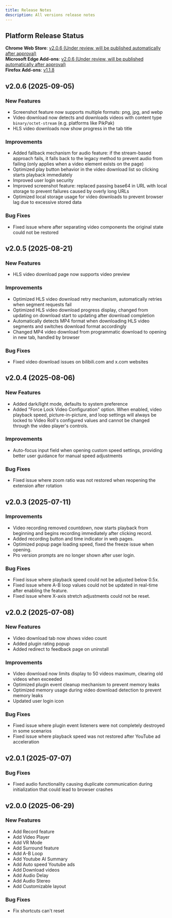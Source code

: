 ```yaml
---
title: Release Notes
description: All versions release notes
---
```



## Platform Release Status
<div className="flex flex-col space-y-4 md:space-y-6">
  <div className="flex items-center gap-3">
    <Google className="w-6 h-6" />
  <div><strong>Chrome Web Store</strong>: <a href="https://chrome.google.com/webstore/detail/video-roll-all-in-one-vid/cokngoholafkeghnhhdlmiadlojpindm?hl=en" target="_blank" rel="noopener noreferrer">v2.0.6 (Under review, will be published automatically after approval)</a></div>
  </div>
  
  <div className="flex items-center gap-3">
    <Edge className="w-6 h-6" />
  <div><strong>Microsoft Edge Add-ons</strong>: <a href="https://microsoftedge.microsoft.com/addons/detail/video-roll/indeeigndpaahbcegcanpmbenmkbkmmn" target="_blank" rel="noopener noreferrer">v2.0.6 (Under review, will be published automatically after approval)</a></div>
  </div>
  
  <div className="flex items-center gap-3">
    <Firefox className="w-6 h-6" />
    <div><strong>Firefox Add-ons</strong>: <a href="https://addons.mozilla.org/firefox/addon/videoroll/" target="_blank" rel="noopener noreferrer">v1.1.8</a></div>
  </div>
</div>

## v2.0.6 (2025-09-05)
### New Features
 - Screenshot feature now supports multiple formats: png, jpg, and webp
 - Video download now detects and downloads videos with content type `binary/octet-stream` (e.g. platforms like PikPak)
 - HLS video downloads now show progress in the tab title

### Improvements
 - Added fallback mechanism for audio feature: if the stream-based approach fails, it falls back to the legacy method to prevent audio from failing (only applies when a video element exists on the page)
 - Optimized play button behavior in the video download list so clicking starts playback immediately
 - Improved user login security
 - Improved screenshot feature: replaced passing base64 in URL with local storage to prevent failures caused by overly long URLs
 - Optimized local storage usage for video downloads to prevent browser lag due to excessive stored data

### Bug Fixes
 - Fixed issue where after separating video components the original state could not be restored

## v2.0.5 (2025-08-21)
### New Features
 - HLS video download page now supports video preview

### Improvements
 - Optimized HLS video download retry mechanism, automatically retries when segment requests fail
 - Optimized HLS video download progress display, changed from updating on download start to updating after download completion
 - Automatically detects MP4 format when downloading HLS video segments and switches download format accordingly
 - Changed MP4 video download from programmatic download to opening in new tab, handled by browser

### Bug Fixes
 - Fixed video download issues on bilibili.com and x.com websites

## v2.0.4 (2025-08-06)
### New Features
 - Added dark/light mode, defaults to system preference
 - Added "Force Lock Video Configuration" option. When enabled, video playback speed, picture-in-picture, and loop settings will always be locked to Video Roll's configured values and cannot be changed through the video player's controls.

### Improvements
 - Auto-focus input field when opening custom speed settings, providing better user guidance for manual speed adjustments

### Bug Fixes
 - Fixed issue where zoom ratio was not restored when reopening the extension after rotation

## v2.0.3 (2025-07-11)
### Improvements
 - Video recording removed countdown, now starts playback from beginning and begins recording immediately after clicking record.
 - Added recording button and time indicator in web pages.
 - Optimized popup page loading speed, fixed the freeze issue when opening.
 - Pro version prompts are no longer shown after user login.

### Bug Fixes
 - Fixed issue where playback speed could not be adjusted below 0.5x.
 - Fixed issue where A-B loop values could not be updated in real-time after enabling the feature.
 - Fixed issue where X-axis stretch adjustments could not be reset.

## v2.0.2 (2025-07-08)
### New Features
 - Video download tab now shows video count
 - Added plugin rating popup
 - Added redirect to feedback page on uninstall

### Improvements
 - Video download now limits display to 50 videos maximum, clearing old videos when exceeded
 - Optimized plugin event cleanup mechanism to prevent memory leaks
 - Optimized memory usage during video download detection to prevent memory leaks
 - Updated user login icon

### Bug Fixes
 - Fixed issue where plugin event listeners were not completely destroyed in some scenarios
 - Fixed issue where playback speed was not restored after YouTube ad acceleration

## v2.0.1 (2025-07-07)
### Bug Fixes
  - Fixed audio functionality causing duplicate communication during initialization that could lead to browser crashes

## v2.0.0 (2025-06-29)
### New Features
 - Add Record feature
 - Add Video Player
 - Add VR Mode
 - Add Surround feature
 - Add A-B Loop
 - Add Youtube AI Summary
 - Add Auto speed Youtube ads
 - Add Download videos
 - Add Audio Delay
 - Add Audio Stereo
 - Add Customizable layout

### Bug Fixes
 - Fix shortcuts can't reset